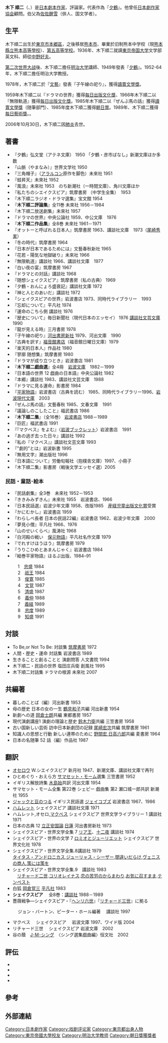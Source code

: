 {{multiple issues|
{{copy edit|time=2018-05-24T00:54:03+00:00}}
{{roughtranslation|time=2018-05-24T00:54:03+00:00}}
{{unreferenced|time=2018-05-24T00:54:03+00:00}}
}}
{{Infobox writer
| name          = 木下 順二<br />（きのした じゅんじ）
| image         = <!--写真、肖像画等のファイル名-->
| image_size    = <!--画像サイズ-->
| caption       = <!--画像説明-->
| pseudonym     = <!--ペンネーム-->
| birth_name    = <!--出生名-->
| birth_date    = {{Birth date|1914|08|02}}
| birth_place   = [[日本|日本]][[東京市|東京市]][[本郷區|本郷區]]
| death_date    = {{Death date and age|2006|10|30|1914|08|02}}
| death_place   = <!--死亡地-->
| resting_place = <!--墓地、埋葬地-->
| occupation    = [[劇作家|劇作家]]、[[評論家|評論家]]
| language      = <!--著作時の言語-->
| nationality   = <!--国籍-->
| education     = <!--受けた教育、習得した博士号など-->
| alma_mater    = [[東京帝国大学|東京帝国大学]]
| period        = <!--作家としての活動期間、処女作出版から最終出版まで-->
| genre         = [[演劇|演劇]]、[[評論|評論]]、[[翻譯|翻譯]]
| subject       = [[現代劇|現代劇]]、[[民話劇|民話劇]]、[[史劇|史劇]]、[[威廉·莎士比亞|威廉·莎士比亞]]作品
| movement      = <!--作家に関連した、もしくは関わった文学運動-->
| religion      = <!--信仰する宗教-->
| notable_works = 『彦市ばなし』<br />『[[夕鶴|夕鶴]]』（1949年）<br />『山脈（やまなみ）』（1950年）
| spouse        = <!--配偶者-->
| partner       = <!--結婚していない仕事のパートナー（親族など）-->
| children      = <!--子供の人数を記入。子供の中に著名な人物がいればその名前を記入する-->
| relations     = [[佐佐醒雪|佐佐醒雪]]（伯父）
| influences    = <!--影響を受けた作家名-->
| influenced    = <!--影響を与えた作家名-->
| awards        = [[岸田演劇獎|岸田演劇獎]]（1947年）<br />[[讀賣文學獎|讀賣文學獎]]（1953年）<br />[[産經兒童出版文化獎|産經兒童出版文化獎]]（1959年、1992年）<br />[[每日出版文化獎|每日出版文化獎]]（1959年、1966年）<br />[[朝日獎|朝日獎]]（1961年）<br />[[讀賣文學獎|讀賣文學獎]]随筆部門（1985年）<br />[[每日藝術獎|每日藝術獎]]（1989年）<br />[[JRA賞馬事文化獎|JRA賞馬事文化獎]]（1995年）
| debut_works   = <!--処女作-->
| signature     = <!--署名・サイン-->
| website       = <!--本人の公式ウェブサイト-->
| footnotes     = <!--脚注・小話-->
}}
'''木下 順二'''（{{lang|ja|きのした じゅんじ}}、{{bd|1914年|（[[大正|大正]]3年）8月2日|2006年|（[[平成|平成]]18年）10月30日}}）是[[日本|日本]][[劇本|劇本]][[作家|作家]]、評論家。代表作為『[[夕鶴|夕鶴]]』。他曾任[[日本劇作家協会|日本劇作家協会]]顧問。伯父為[[佐佐醒雪|佐佐醒雪]]（俳人、国文学者）。

==生平==
木下順二出生於[[東京市|東京市]][[本郷區|本郷區]]，之後移居[[熊本市|熊本市]]、畢業於旧制熊本中学校（現[[熊本縣立熊本高等學校|熊本縣立熊本高等學校]]）、[[第五高等学校|第五高等学校]]。1936年、木下順二就讀[[東京大学|東京帝国大学]]文学部英文科、師從[[中野好夫|中野好夫]]。

[[第二次世界大战|第二次世界大战]]後、木下順二擔任[[明治大学|明治大学]]講師、1949年發表『[[夕鶴|夕鶴]]』。1952-64年，木下順二擔任明治大学教授。

1978年，木下順二於『[[文藝|文藝]]』發表『子午線の祀り』，獲得[[讀賣文學獎|讀賣文學獎]]。

1959年木下順二以『ドラマの世界』獲得[[每日出版文化獎|每日出版文化獎]]、1966年木下順二以『無限軌道』獲得[[每日出版文化獎|每日出版文化獎]]。1985年木下順二以『ぜんぶ馬の話』獲得[[讀賣文學獎|讀賣文學獎]]（随筆部門）、1985年度木下順二獲得[[朝日賞|朝日賞]]。1989年、木下順二獲得[[每日藝術獎|每日藝術獎]]。。

2006年10月30日，木下順二因[[肺炎|肺炎]]去世。

== 著書 ==
*『夕鶴』弘文堂（アテネ文庫） 1950 「夕鶴・彦市ばなし」新潮文庫ほか多数
*『山脈（やまなみ）』世界文学社 1950
*『三角帽子』（[[フアン・ルイス・デ・アラルコン|アラルコン]]原作を脚色）未來社 1951
*『蛙昇天』未來社 1952
*『風浪』未來社 1953　のち新潮社（一時間文庫）、角川文庫ほか
*『私たちのシエイクスピア』筑摩書房 （中学生全集）　1953
*『木下順二ラジオ・ドラマ選集』宝文館 1954
*『'''木下順二評論集'''』全11巻 未來社 1956－1984 
*『木下順二放送劇集』未來社 1957
*『ドラマの世界』中央公論社 1959、中公文庫　1976
*『'''木下順二作品集'''』全8巻 未來社 1961－1971
*『オットーと呼ばれる日本人』筑摩書房 1963、講談社文庫　1973（[[尾崎秀実|尾崎秀実]]）
*『冬の時代』筑摩書房 1964
*『日本が日本であるためには』文藝春秋新社 1965
*『花若・陽気な地獄破り』未來社 1966
*『無限軌道』講談社 1966、講談社文庫　1977
*『白い夜の宴』筑摩書房 1967
*『ドラマとの対話』講談社 1968
*『随想シェイクスピア』筑摩書房（私の古典） 1969
*『夕鶴・おんにょろ盛衰記』講談社文庫 1972
*『神と人とのあいだ』講談社 1972
*『シェイクスピアの世界』岩波書店 1973、同時代ライブラリー　1993
*『忘却について』平凡社 1974
*『運命のこちら側 講談社 1976
*『歴史について』毎日新聞社（現代日本のエッセイ） 1976 [[講談社文芸文庫|講談社文芸文庫]]　1990
*『龍が見える時』三月書房 1978
*『子午線の祀り』[[河出書房新社|河出書房新社]] 1979、河出文庫　1990
*『古典を訳す』[[福音館書店|福音館書店]]（福音館日曜日文庫）1979
*『楽天的日本人』作品社 1980
*『寥廓 随想集』筑摩書房 1980
*『ドラマが成り立つとき』岩波書店 1981
*『'''木下順二戯曲選'''』全4冊　[[岩波文庫|岩波文庫]]　1982－1999
*『日本語の世界 12 戯曲の日本語』中央公論社 1982
*『本郷』講談社 1983、講談社文芸文庫　1988
*『ドラマに見る運命』影書房 1984
*『[[平家物語|平家物語]]』岩波書店（古典を読む） 1985、同時代ライブラリー1996、[[岩波現代文庫|岩波現代文庫]]　2003
*『ぜんぶ馬の話』文藝春秋 1985、文春文庫　1991
*『議論しのこしたこと』福武書店 1986
*『'''木下順二集'''』（全16巻） [[岩波書店|岩波書店]] 1988－1989
*『巨匠』福武書店 1991
*『『マクベス』をよむ』〈[[岩波ブックレット|岩波ブックレット]]〉岩波書店　1991
*『あの過ぎ去った日々』講談社 1992
*『私の『マクベス』』講談社文芸文庫 1993
*『"劇的"とは』岩波新書 1995
*『無用文字』潮出版社 1996
*『日本語について』労働旬報社（抱樸舎文庫）1997、小冊子
*『木下順二集』影書房（戦後文学エッセイ選）2005

=== 民話・童話･絵本 ===
*『民話劇集』全3巻　未來社  1952－1953
*『ききみみずきん』未來社 1955　岩波書店、1966
*『日本民話選』岩波少年文庫 1958、改版1985　[[産経児童出版文化賞|産経児童出版文化賞]]受賞
*『かにむかし』岩波書店 1959
*『わらしべ長者 日本の民話22編』岩波書店 1962、岩波少年文庫　2000 
*『夢見小僧』平凡社 1966、1976
*『山のせいくらべ』風涛社 1968
*『白河殿の戦い　[[保元物語|保元物語]]』平凡社名作文庫  1979
*『でれすけほうほう』筑摩書房 1979
*『うりこひめとあまんじゃく』岩波書店 1984
*『絵巻平家物語』ほるぷ出版、1984ｰ91
:1　[[平忠盛|忠盛]]  1984
:2　[[祇王|祇王]] 1984
:3　[[俊寛|俊寛]] 1985
:4　[[文覚|文覚]] 1987
:5　[[清盛|清盛]] 1987
:6　[[源義仲|義仲]] 1988
:7　[[義経|義経]] 1989
:8　[[平忠度|忠度]] 1989
:9　[[知盛|知盛]] 1991

== 対談 == 
*To Be,or Not To Be: 対談集 [[筑摩書房|筑摩書房]] 1972
*人間・歴史・運命 対話集 岩波書店 1989
*生きることと創ることと 演劇問答 人文書院 1994
*木下順二・民話の世界 塩田庄兵衛 創風社 1995
*木下順二対話集 ドラマの根源 未來社 2007

== 共編著 ==
*暮しのことば（編）河出新書 1953
*母の歴史 日本の女の一生 [[鶴見和子|鶴見和子]]共編 河出新書 1954
*新劇への道 [[岡倉士朗|岡倉士朗]]共編 東都書房 1957
*現代演劇講座1 演劇の理論と歴史 [[鈴木力衛|鈴木力衛]]共編 三笠書房 1958
*古い国新しい芸術 訪中日本新劇団の記録 [[尾崎宏次|尾崎宏次]]共編 筑摩書房 1961
*知識人の思想と行動 新しい連帯のために [[野間宏|野間宏]],[[日高六郎|日高六郎]]共編 麦書房 1964
*日本の名随筆 52 話（編）作品社 1987
 
== 翻訳 ==
*[[オセロ_(シェイクスピア)|オセロウ]] W.シエイクスピア 新月社 1947、新潮文庫、講談社文庫で再刊
*ひとめぐり・おえら方 [[サマセット・モーム|サマセット・モーム]]選集 三笠書房 1952
*イギリス解放詩集 [[木島始|木島始]]共訳 河出文庫 1954
*サマセット・モーム全集 第22巻 シェピー 戯曲集 第2 瀬口城一郎共訳 新潮社 1955
*[[ジャックと豆の木|ジャックと豆のつる]] イギリス民話選 [[ジョーゼフ・ジェイコブズ|ジェイコブズ]] 岩波書店 1967、1986
*[[ハムレット|ハムレット]] シェイクスピア 講談社文庫 1971
*ハムレット,オセロ,[[マクベス_(シェイクスピア)|マクベス]] シェイクスピア 世界文学ライブラリー 1 講談社 1971
*日本の古典 12 [[立正安国論|立正安国論]] [[日蓮|日蓮]] 河出書房新社 1973
*シェイクスピア・世界文学全集 7 [[リア王|リア王]]、[[十二夜|十二夜]] 講談社 1974
*シェイクスピア・世界の文学 7 [[ロミオとジュリエット|ロミオとジューリエット]] シェイクスピア 世界文化社 1978
*シェイクスピア・世界文学全集.8講談社 1979<br> [[タイタス・アンドロニカス|タイタス・アンドロニカス]],[[ジュリアス・シーザー_(シェイクスピア)|ジューリャス・シーザー]],[[間違いの喜劇|間違いだらけ]],[[ヴェニスの商人|ヴェニスの商人]],[[尺には尺を|策には策を]]
*シェイクスピア・世界文学全集.9　講談社 1983<br>　[[リチャード二世_(シェイクスピア)|リチャード二世]].[[コリオレイナス|コリオレイナス]].[[恋の骨折り損|恋の苦労のからまわり]].[[お気に召すまま|お気に召すまま]].[[テンペスト_(シェイクスピア)|テンペスト]] 
*白狐 [[岡倉天心|岡倉覚三]] [[平凡社|平凡社]] 1983
*'''シェイクスピア''' 　全8巻：[[講談社|講談社]] 1988－1989
*薔薇戦争―シェイクスピア・『[[ヘンリー六世_第1部|ヘンリ六世]]』『[[リチャード三世_(シェイクスピア)|リチャード三世]]』に拠る 
:ジョン・バートン、ピーター・ホール編著　 講談社 1997
*マクベス 　シェイクスピア 　岩波文庫 1997、ワイド版 2004
*リチャード三世 　シェイクスピア 岩波文庫　2002
*谷の蔭　[[ジョン・ミリントン・シング|J･M･シング]]　〈シング選集戯曲編〉恒文社　2002

== 評伝 ==
*{{Cite book|author=新藤謙|authorlink=新藤謙|title=木下順二の世界|publisher=[[東方出版|東方出版]]|isbn=4-88591-583-X|ref=新藤1998|date=1998年12月}}
*{{Cite book|author=関きよし|authorlink=関きよし|coauthors=[[吉田一|吉田一]]|title=木下順二・戦後の出発|publisher=[[影書房|影書房]]|isbn=978-4-87714-416-6|ref=関＆吉田2011|date=2011年8月}}
*{{Cite book|author=宮岸泰治|authorlink=宮岸泰治|title=木下順二論|publisher=岩波書店|isbn=4-00-002746-8|ref=宮岸1995|date=1995年5月}}
*{{Cite book|author=吉田一|authorlink=吉田一|title=木下順二・その劇的世界|publisher=[[影書房|影書房]]|isbn=978-4-87714-380-0|ref=吉田2008|date=2008年2月}}

== 參考 ==
{{reflist}}

== 外部連結 ==

{{每日艺术奖}}
{{Authority control}}
{{DEFAULTSORT:Kinoshita Junji}}
[[Category:日本劇作家|Category:日本劇作家]]
[[Category:戏剧评论家|Category:戏剧评论家]]
[[Category:東京都出身人物|Category:東京都出身人物]]
[[Category:東京帝國大學校友|Category:東京帝國大學校友]]
[[Category:明治大学教师|Category:明治大学教师]]
[[Category:朝日獎獲獎者|Category:朝日獎獲獎者]]